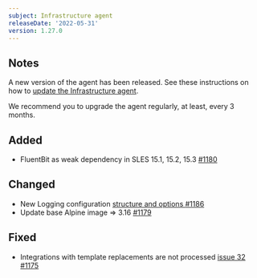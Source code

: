 ```yaml
---
subject: Infrastructure agent
releaseDate: '2022-05-31'
version: 1.27.0
---
```


## Notes
A new version of the agent has been released. See these instructions on how to [update the Infrastructure agent](https://docs.newrelic.com/docs/infrastructure/install-configure-manage-infrastructure/update-or-uninstall/update-infrastructure-agent).  

We recommend you to upgrade the agent regularly, at least, every 3 months.

## Added
- FluentBit as weak dependency in SLES 15.1, 15.2, 15.3 [#1180](https://github.com/newrelic/infrastructure-agent/pull/1180)

## Changed
- New Logging configuration [structure and options ](https://docs.newrelic.com/docs/infrastructure/install-infrastructure-agent/configuration/infrastructure-agent-configuration-settings/#logging-variables) [#1186](https://github.com/newrelic/infrastructure-agent/pull/1186)
- Update base Alpine image => 3.16 [#1179](https://github.com/newrelic/infrastructure-agent/pull/1179)

## Fixed
- Integrations with template replacements are not processed [issue 32](https://github.com/newrelic/infrastructure-agent/issues/32) [#1175](https://github.com/newrelic/infrastructure-agent/pull/1175)

